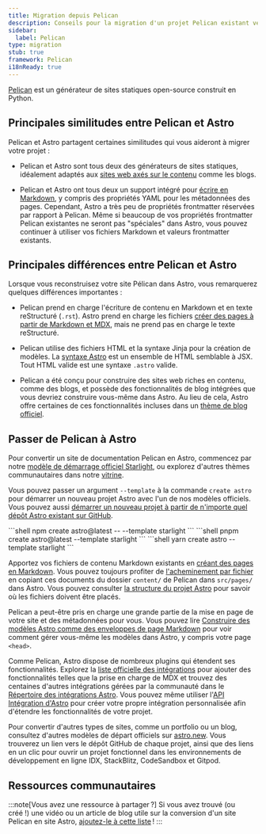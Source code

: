 ```yaml
---
title: Migration depuis Pelican
description: Conseils pour la migration d'un projet Pelican existant vers Astro
sidebar:
  label: Pelican
type: migration
stub: true
framework: Pelican
i18nReady: true
---
```



[Pelican](https://getpelican.com) est un générateur de sites statiques open-source construit en Python.

## Principales similitudes entre Pelican et Astro

Pelican et Astro partagent certaines similitudes qui vous aideront à migrer votre projet :

- Pelican et Astro sont tous deux des générateurs de sites statiques, idéalement adaptés aux [sites web axés sur le contenu](/fr/concepts/why-astro/#axé-sur-le-contenu) comme les blogs.

- Pelican et Astro ont tous deux un support intégré pour [écrire en Markdown](/fr/guides/markdown-content/), y compris des propriétés YAML pour les métadonnées des pages. Cependant, Astro a très peu de propriétés frontmatter réservées par rapport à Pelican. Même si beaucoup de vos propriétés frontmatter Pelican existantes ne seront pas "spéciales" dans Astro, vous pouvez continuer à utiliser vos fichiers Markdown et valeurs frontmatter existants.

## Principales différences entre Pelican et Astro

Lorsque vous reconstruisez votre site Pélican dans Astro, vous remarquerez quelques différences importantes :

- Pelican prend en charge l'écriture de contenu en Markdown et en texte reStructuré (`.rst`). Astro prend en charge les fichiers [créer des pages à partir de Markdown et MDX](/fr/guides/markdown-content/), mais ne prend pas en charge le texte reStructuré.

- Pelican utilise des fichiers HTML et la syntaxe Jinja pour la création de modèles. La [syntaxe Astro](/fr/basics/astro-components/) est un ensemble de HTML semblable à JSX. Tout HTML valide est une syntaxe `.astro` valide.

- Pelican a été conçu pour construire des sites web riches en contenu, comme des blogs, et possède des fonctionnalités de blog intégrées que vous devriez construire vous-même dans Astro. Au lieu de cela, Astro offre certaines de ces fonctionnalités incluses dans un [thème de blog officiel](https://github.com/withastro/astro/tree/latest/examples/blog).

## Passer de Pelican à Astro

Pour convertir un site de documentation Pelican en Astro, commencez par notre [modèle de démarrage officiel Starlight](https://starlight.astro.build), ou explorez d'autres thèmes communautaires dans notre [vitrine](https://astro.build/themes/).

Vous pouvez passer un argument `--template` à la commande `create astro` pour démarrer un nouveau projet Astro avec l'un de nos modèles officiels. Vous pouvez aussi [démarrer un nouveau projet à partir de n'importe quel dépôt Astro existant sur GitHub](/fr/install-and-setup/#utiliser-un-thème-ou-un-modèle-de-démarrage).

  <PackageManagerTabs>
    <Fragment slot="npm">
    ```shell
    npm create astro@latest -- --template starlight
    ```
    </Fragment>
    <Fragment slot="pnpm">
    ```shell
    pnpm create astro@latest --template starlight
    ```
    </Fragment>
    <Fragment slot="yarn">
    ```shell
    yarn create astro --template starlight
    ```
    </Fragment>
  </PackageManagerTabs>

Apportez vos fichiers de contenu Markdown existants en [créant des pages en Markdown](/fr/guides/markdown-content/). Vous pouvez toujours profiter de [l'acheminement par fichier](/fr/guides/routing/) en copiant ces documents du dossier `content/` de Pelican dans `src/pages/` dans Astro. Vous pouvez consulter [la structure du projet Astro](/fr/basics/project-structure/) pour savoir où les fichiers doivent être placés.

Pelican a peut-être pris en charge une grande partie de la mise en page de votre site et des métadonnées pour vous. Vous pouvez lire [Construire des modèles Astro comme des enveloppes de page Markdown](/fr/basics/layouts/#mises-en-page-markdown) pour voir comment gérer vous-même les modèles dans Astro, y compris votre page `<head>`.

Comme Pelican, Astro dispose de nombreux plugins qui étendent ses fonctionnalités. Explorez la [liste officielle des intégrations](/fr/guides/integrations-guide/) pour ajouter des fonctionnalités telles que la prise en charge de MDX et trouvez des centaines d'autres intégrations gérées par la communauté dans le [Répertoire des intégrations Astro](https://astro.build/integrations/). Vous pouvez même utiliser l'[API Intégration d'Astro](/fr/reference/integrations-reference/) pour créer votre propre intégration personnalisée afin d'étendre les fonctionnalités de votre projet.

Pour convertir d'autres types de sites, comme un portfolio ou un blog, consultez d'autres modèles de départ officiels sur [astro.new](https://astro.new). Vous trouverez un lien vers le dépôt GitHub de chaque projet, ainsi que des liens en un clic pour ouvrir un projet fonctionnel dans les environnements de développement en ligne IDX, StackBlitz, CodeSandbox et Gitpod.

## Ressources communautaires

:::note[Vous avez une ressource à partager ?]
Si vous avez trouvé (ou créé !) une vidéo ou un article de blog utile sur la conversion d'un site Pelican en site Astro, [ajoutez-le à cette liste](https://github.com/withastro/docs/edit/main/src/content/docs/en/guides/migrate-to-astro/from-pelican.mdx) !
:::
